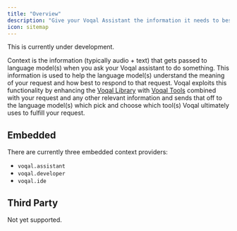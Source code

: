 ```yaml
---
title: "Overview"
description: "Give your Voqal Assistant the information it needs to best assist you"
icon: sitemap
---
```


<Warning>This is currently under development.</Warning>

Context is the information (typically audio + text) that gets passed to language model(s) when you ask your Voqal assistant to
do something. This information is used to help the language model(s) understand the meaning of your request and how best to respond
to that request. Voqal exploits this functionality by enhancing the [Voqal Library](/library/overview) with [Voqal Tools](/tools/overview)
combined with your request and any other relevant information and sends that off to the language model(s) which pick and
choose which tool(s) Voqal ultimately uses to fulfill your request.

## Embedded

There are currently three embedded context providers:
 - `voqal.assistant`
 - `voqal.developer`
 - `voqal.ide`

 ## Third Party

 Not yet supported.
